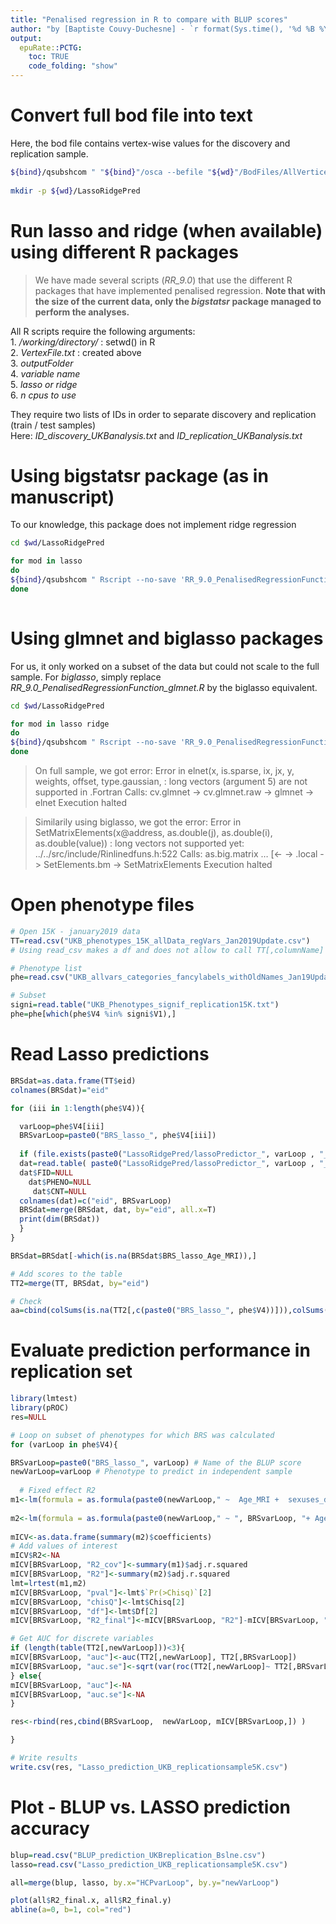 ```yaml
---
title: "Penalised regression in R to compare with BLUP scores"
author: "by [Baptiste Couvy-Duchesne] - `r format(Sys.time(), '%d %B %Y')`"
output:
  epuRate::PCTG:
    toc: TRUE
    code_folding: "show"
---
```


# Convert full bod file into text

Here, the bod file contains vertex-wise values for the discovery and replication sample.   

```bash

${bind}/qsubshcom " "${bind}"/osca --befile "${wd}"/BodFiles/AllVertices.fwhm0.fsaverage.UKB15K --make-efile --out "${wd}"/BodFiles/AllVertices.fwhm0.fsaverage.UKB15K.txt " 1 80G MakeEfile 4:00:00 "-acct=UQ-IMB-CNSG"
 
mkdir -p ${wd}/LassoRidgePred

```

# Run lasso and ridge (when available) using different R packages

> We have made several scripts (*RR_9.0*) that use the different R packages that have implemented penalised regression. **Note that with the size of the current data, only the *bigstatsr* package managed to perform the analyses.**  

All R scripts require the following arguments:   
1. */working/directory/* : setwd() in R  
2. *VertexFile.txt* : created above    
3. *outputFolder*  
4. *variable name*  
5. *lasso or ridge*  
6. *n cpus to use*  

They require two lists of IDs in order to separate discovery and replication (train / test samples)  
Here: *ID_discovery_UKBanalysis.txt* and *ID_replication_UKBanalysis.txt*    

# Using bigstatsr package (as in manuscript)

To our knowledge, this package does not implement ridge regression  

```bash

cd $wd/LassoRidgePred

for mod in lasso
do 
${bind}/qsubshcom " Rscript --no-save 'RR_9.0_PenalisedRegressionFunction_bigstatsr_noBin.R' /working/directory AllVertices.fwhm0.fsaverage.UKB15K.txt LassoRidgePred \$(sed -n \"\${TASK_ID}{p;q}\" "${wd}"/UKB_Phenotypes_signif_Bslne.txt) "${mod}" 1" 1 300G R_pen_bigstatsr_noBin_${mod} 48:00:00 "-array=1-58 -acct=UQ-IMB-CNSG"
done
 
```

# Using glmnet and biglasso packages 

For us, it only worked on a subset of the data but could not scale to the full sample. For *biglasso*, simply replace *RR_9.0_PenalisedRegressionFunction_glmnet.R* by the biglasso equivalent.  

```bash

cd $wd/LassoRidgePred

for mod in lasso ridge
do 
${bind}/qsubshcom " Rscript --no-save 'RR_9.0_PenalisedRegressionFunction_glmnet.R' /working/directory AllVertices.fwhm0.fsaverage.UKB15K.txt LassoRidgePred \$(sed -n \"\${TASK_ID}{p;q}\" "${wd}"/UKB_Phenotypes_signif_Bslne.txt) "${mod}" 1" 1 250G R_penalised_glmnet_${mod} 48:00:00 "-array=1-2 -acct=UQ-IMB-CNSG"
done

```

> On full sample, we got error: 
Error in elnet(x, is.sparse, ix, jx, y, weights, offset, type.gaussian,  : long vectors (argument 5) are not supported in .Fortran
Calls: cv.glmnet -> cv.glmnet.raw -> glmnet -> elnet
Execution halted

> Similarily using biglasso, we got the error:
Error in SetMatrixElements(x@address, as.double(j), as.double(i), as.double(value)) : 
long vectors not supported yet: ../../src/include/Rinlinedfuns.h:522
Calls: as.big.matrix ... [<- -> .local -> SetElements.bm -> SetMatrixElements
Execution halted

# Open phenotype files

```R

# Open 15K - january2019 data
TT=read.csv("UKB_phenotypes_15K_allData_regVars_Jan2019Update.csv")
# Using read_csv makes a df and does not allow to call TT[,columnName]

# Phenotype list
phe=read.csv("UKB_allvars_categories_fancylabels_withOldNames_Jan19Update.csv", stringsAsFactors = F)

# Subset 
signi=read.table("UKB_Phenotypes_signif_replication15K.txt")
phe=phe[which(phe$V4 %in% signi$V1),]

```

# Read Lasso predictions

```R

BRSdat=as.data.frame(TT$eid)
colnames(BRSdat)="eid"

for (iii in 1:length(phe$V4)){

  varLoop=phe$V4[iii]
  BRSvarLoop=paste0("BRS_lasso_", phe$V4[iii])
  
  if (file.exists(paste0("LassoRidgePred/lassoPredictor_", varLoop , "_bigstatsr.txt") )){
  dat=read.table( paste0("LassoRidgePred/lassoPredictor_", varLoop , "_bigstatsr.txt") , header=T)
  dat$FID=NULL
    dat$PHENO=NULL
     dat$CNT=NULL
  colnames(dat)=c("eid", BRSvarLoop)
  BRSdat=merge(BRSdat, dat, by="eid", all.x=T)
  print(dim(BRSdat))
  }
}

BRSdat=BRSdat[-which(is.na(BRSdat$BRS_lasso_Age_MRI)),]

# Add scores to the table
TT2=merge(TT, BRSdat, by="eid")

# Check
aa=cbind(colSums(is.na(TT2[,c(paste0("BRS_lasso_", phe$V4))])),colSums(is.na(TT2[,c(paste0( phe$V4))])) )

```

# Evaluate prediction performance in replication set

```R
library(lmtest)
library(pROC)
res=NULL

# Loop on subset of phenotypes for which BRS was calculated 
for (varLoop in phe$V4){

BRSvarLoop=paste0("BRS_lasso_", varLoop) # Name of the BLUP score
newVarLoop=varLoop # Phenotype to predict in independent sample
    
  # Fixed effect R2
m1<-lm(formula = as.formula(paste0(newVarLoop," ~  Age_MRI +  sexuses_datacoding_9_f31_0_0 + ICV + LThickness + RThickness + LSurfArea + RSurfArea "))  , data = TT2[which(!is.na(TT2[,BRSvarLoop])),])
 
m2<-lm(formula = as.formula(paste0(newVarLoop," ~ ", BRSvarLoop, "+ Age_MRI +  sexuses_datacoding_9_f31_0_0 + ICV + LThickness + RThickness + LSurfArea + RSurfArea "))  , data = TT2)
 
mICV<-as.data.frame(summary(m2)$coefficients)
# Add values of interest
mICV$R2<-NA
mICV[BRSvarLoop, "R2_cov"]<-summary(m1)$adj.r.squared
mICV[BRSvarLoop, "R2"]<-summary(m2)$adj.r.squared
lmt=lrtest(m1,m2)
mICV[BRSvarLoop, "pval"]<-lmt$`Pr(>Chisq)`[2]
mICV[BRSvarLoop, "chisQ"]<-lmt$Chisq[2]
mICV[BRSvarLoop, "df"]<-lmt$Df[2]
mICV[BRSvarLoop, "R2_final"]<-mICV[BRSvarLoop, "R2"]-mICV[BRSvarLoop, "R2_cov"]

# Get AUC for discrete variables
if (length(table(TT2[,newVarLoop]))<3){
mICV[BRSvarLoop, "auc"]<-auc(TT2[,newVarLoop], TT2[,BRSvarLoop])
mICV[BRSvarLoop, "auc.se"]<-sqrt(var(roc(TT2[,newVarLoop]~ TT2[,BRSvarLoop])))
} else{
mICV[BRSvarLoop, "auc"]<-NA
mICV[BRSvarLoop, "auc.se"]<-NA
}

res<-rbind(res,cbind(BRSvarLoop,  newVarLoop, mICV[BRSvarLoop,]) )

}

# Write results
write.csv(res, "Lasso_prediction_UKB_replicationsample5K.csv")

```

# Plot - BLUP vs. LASSO prediction accuracy

```r

blup=read.csv("BLUP_prediction_UKBreplication_Bslne.csv")
lasso=read.csv("Lasso_prediction_UKB_replicationsample5K.csv")

all=merge(blup, lasso, by.x="HCPvarLoop", by.y="newVarLoop")

plot(all$R2_final.x, all$R2_final.y)
abline(a=0, b=1, col="red")

```

<br><br>
